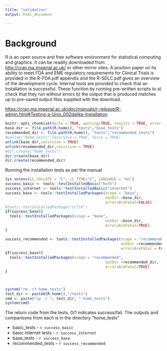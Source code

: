 ```yaml
---
title: "validation"
output: html_document

---
```


# Background

R is an open source and free software environment for statistical computing and graphics.
It can be readily downloaded from <http://cran.ma.imperial.ac.uk/> or other mirror sites.
A position paper on its ability to meet FDA and EME regulatory requirements for Clinical Trials  is provided in the R-FDA.pdf appendix and the R-SDLC.pdf gives an overview of the development cycle.
Internal tools are provided to check that an installation is successful. These function by running pre-written scripts to a) check that they run without errors b) the output that is produced matches up to pre-saved output files supplied with the download.

<https://cran.ma.imperial.ac.uk/doc/manuals/r-release/R-admin.html#Testing-a-Unix_002dalike-Installation>




```r
knitr::opts_chunk$set(echo = TRUE, warning=TRUE, results = TRUE, error = TRUE, message=TRUE)
base_dir <- file.path(R.home(), "tests","base_tests")
recommended_dir <- file.path(R.home(), "tests","recommended_tests")
#unlink("home_tests",recursive = TRUE, force = TRUE)
unlink(base_dir,recursive = TRUE)
unlink(recommended_dir,recursive = TRUE)
#dir.create("home_tests")
dir.create(base_dir)
dir.create(recommended_dir)
```

Running the installation tests as per the manual

```r
Sys.setenv(LC_COLLATE = "C", LC_TIME="C", LANGUAGE = "en")
success_basic <- tools::testInstalledBasic("both")
success_internet <- tools::testInstalledBasic("internet")
success_base <- tools::testInstalledPackages(scope = "base", 
                                             outDir =base_dir,
                                             errorsAreFatal=FALSE)
#tools::testInstalledPackage("tcltk")
if(success_base){
  tools::testInstalledPackages(scope = "base", 
                                             outDir =base_dir,
                                             errorsAreFatal=TRUE)
}

success_recommended <- tools::testInstalledPackages(scope = "recommended", 
                                                    outDir =recommended_dir, 
                                                    errorsAreFatal = FALSE)
if(success_base){
  tools::testInstalledPackages(scope = "recommended", 
                                             outDir =recommended_dir,
                                             errorsAreFatal=TRUE)
}



system("rm -rf home_tests")
test_dir <- paste0(R.home(),"/tests")
cmd <- paste("cp -r ", test_dir, " home_tests")
system(cmd)

```

The return code from the  tests,  0/1 indicates success/fail.  The outputs and comparisons from each is in the directory "home_tests"

* basic_tests  -  `r success_basic`
* basic internet tests - `r success_internet`
* base_tests - `r success_base`
* recommended_tests - `r success_recommended`


